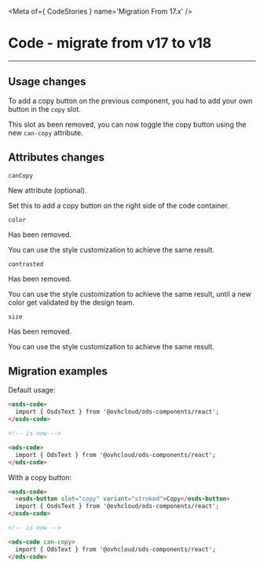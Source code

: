 
<Meta of={ CodeStories } name='Migration From 17.x' />

# Code - migrate from v17 to v18
----

## Usage changes

To add a copy button on the previous component, you had to add your own button in the `copy` slot.

This slot as been removed, you can now toggle the copy button using the new `can-copy` attribute.

## Attributes changes

`canCopy` <ods-badge size="sm" color="success" label="New"></ods-badge>

New attribute (optional).

Set this to add a copy button on the right side of the code container.

`color ` <ods-badge size="sm" color="critical" label="Removed"></ods-badge>

Has been removed.

You can use the style customization to achieve the same result.

`contrasted` <ods-badge size="sm" color="critical" label="Removed"></ods-badge>

Has been removed.

You can use the style customization to achieve the same result, until a new color get validated by the design team.

`size ` <ods-badge size="sm" color="critical" label="Removed"></ods-badge>

Has been removed.

You can use the style customization to achieve the same result.

## Migration examples

Default usage:
```html
<osds-code>
  import { OsdsText } from '@ovhcloud/ods-components/react';
</osds-code>

<!-- is now -->

<ods-code>
  import { OdsText } from '@ovhcloud/ods-components/react';
</ods-code>
```

With a copy button:
```html
<osds-code>
  <osds-button slot="copy" variant="stroked">Copy</osds-button>
  import { OsdsText } from '@ovhcloud/ods-components/react';
</osds-code>

<!-- is now -->

<ods-code can-copy>
  import { OdsText } from '@ovhcloud/ods-components/react';
</ods-code>
```
